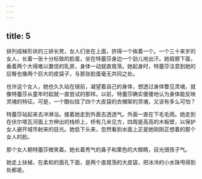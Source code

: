 ```yaml
---
---
---
```

title: 5
---




排列成梯形状的三排长凳，女人们坐在上面，挤得一个挨着一个。一个三十来岁的女人，长着一张十分标致的脸蛋，坐在特蕾莎身边一个劲儿地出汗。她肩膀下面，垂着两个大得难以置信的乳房，身体一动就直晃荡。她起身时，特蕾莎注意到她的后臀也像两个巨大的皮袋子，与那张脸蛋毫无共同之处。

也许这个女人，她也久久站在镜前，凝望着自己的身体，想透过身体瞥见灵魂，就像特蕾莎从童年时起就一直尝试的那样。以前，特蕾莎确实傻傻地认为身体能反映灵魂的特征。可是，一个酷似挂了四个大皮袋的衣帽架的灵魂，又该有多么可怕？

特蕾莎站起来去冲淋浴。接着她走到外面去透透气。外面一直在下毛毛雨。她走到在伏尔塔瓦河面上方伸出的栈桥上，桥有几米见方，四周是高高的木板壁，以保护女人避开城市射来的目光。她低下头来，忽然看到水面上正是她刚刚正想着的那个女人的脸。

那个女人朝特蕾莎微笑着。她长着秀气的鼻子和栗色的大眼睛，目光很孩子气。

她走上扶梯，在柔和的面孔下面，是两个直晃荡的大皮袋，把冰冷的小水珠甩得到处都是。